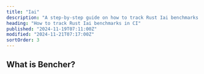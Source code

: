 ```yaml
---
title: "Iai"
description: "A step-by-step guide on how to track Rust Iai benchmarks in CI"
heading: "How to track Rust Iai benchmarks in CI"
published: "2024-11-19T07:11:00Z"
modified: "2024-11-21T07:17:00Z"
sortOrder: 3
---
```



<Intro
  text="how to benchmark Rust code with Iai"
  url="/learn/benchmarking/rust/iai/"
  name="Iai"
/>

## What is Bencher?

<BencherIntro />

<Steps
  adapter="rust_iai"
  url="/docs/explanation/adapters/#-rust-iai"
/>

<RustIai />

<CallToAction lang={Language.en} />
